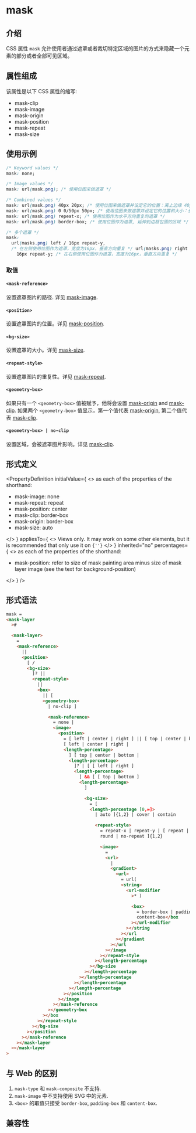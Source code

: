 # mask

## 介绍

CSS 属性 `mask` 允许使用者通过遮罩或者裁切特定区域的图片的方式来隐藏一个元素的部分或者全部可见区域。

## 属性组成

该属性是以下 CSS 属性的缩写:

- mask-clip
- mask-image
- mask-origin
- mask-position
- mask-repeat
- mask-size

## 使用示例


<Go
  example="css-api"
  defaultFile="src/mask/App.tsx"
  img="/assets/doc/css/mask.jpg"
  entry="src/mask"
  defaultEntryFile="dist/mask.lynx.bundle"
/>

```css
/* Keyword values */
mask: none;

/* Image values */
mask: url(mask.png); /* 使用位图来做遮罩 */

/* Combined values */
mask: url(mask.png) 40px 20px; /* 使用位图来做遮罩并设定它的位置：离上边缘 40px，离左边缘 20px */
mask: url(mask.png) 0 0/50px 50px; /* 使用位图来做遮罩并设定它的位置和大小：长宽都是 50px */
mask: url(mask.png) repeat-x; /* 使用位图作为水平方向重复的遮罩 */
mask: url(mask.png) border-box; /* 使用位图作为遮罩, 延伸到边框包围的区域 */

/* 多个遮罩 */
mask:
  url(masks.png) left / 16px repeat-y,
  /* 在左侧使用位图作为遮罩，宽度为16px，垂直方向重复 */ url(masks.png) right /
    16px repeat-y; /* 在右侧使用位图作为遮罩，宽度为16px，垂直方向重复 */
```

### 取值

#### `<mask-reference>`

设置遮罩图片的路径. 详见 [mask-image](./mask-image).

#### `<position>`

设置遮罩图片的位置。详见 [mask-position]().

#### `<bg-size>`

设置遮罩的大小。详见 [mask-size]().

#### `<repeat-style>`

设置遮罩图片的重复性。详见 [mask-repeat]().

#### `<geometry-box>`

如果只有一个 `<geometry-box>` 值被赋予，他将会设置 [mask-origin]() and [mask-clip](). 如果两个 `<geometry-box>` 值显示，第一个值代表 [mask-origin](), 第二个值代表 [mask-clip]().

#### `<geometry-box> | no-clip`

设置区域，会被遮罩图片影响。详见 [mask-clip]().

## 形式定义


<PropertyDefinition
  initialValue={
    <>
      as each of the properties of the shorthand: <br />
      <ul>
        <li>mask-image: none</li>
        <li>mask-repeat: repeat</li>
        <li>mask-position: center</li>
        <li>mask-clip: border-box</li>
        <li>mask-origin: border-box</li>
        <li>mask-size: auto</li>
      </ul>
    </>
  }
  appliesTo={
    <>
      Views only. It may work on some other elements, but it is recommended that
      only use it on <code>{'<view>'}</code>
    </>
  }
  inherited="no"
  percentages={
    <>
      as each of the properties of the shorthand: <br />
      <ul>
        <li>
          mask-position: refer to size of mask painting area minus size of mask
          layer image (see the text for background-position)
        </li>
      </ul>
    </>
  }
/>

## 形式语法

```html
mask =
<mask-layer
  >#

  <mask-layer>
    =
    <mask-reference>
      ||
      <position>
        [ /
        <bg-size>
          ]? ||
          <repeat-style>
            ||
            <box>
              || [
              <geometry-box>
                | no-clip ]

                <mask-reference>
                  = none |
                  <image>
                    <position>
                      = [ left | center | right ] || [ top | center | bottom ] |
                      [ left | center | right |
                      <length-percentage>
                        ] [ top | center | bottom |
                        <length-percentage>
                          ]? | [ [ left | right ]
                          <length-percentage>
                            ] && [ [ top | bottom ]
                            <length-percentage>
                              ]

                              <bg-size>
                                = [
                                <length-percentage [0,∞]>
                                  | auto ]{1,2} | cover | contain

                                  <repeat-style>
                                    = repeat-x | repeat-y | [ repeat | space |
                                    round | no-repeat ]{1,2}

                                    <image>
                                      =
                                      <url>
                                        |
                                        <gradient>
                                          <url>
                                            = url(
                                            <string>
                                              <url-modifier
                                                >* )

                                                <box>
                                                  = border-box | padding-box |
                                                  content-box</box
                                                ></url-modifier
                                              ></string
                                            ></url
                                          ></gradient
                                        ></url
                                      ></image
                                    ></repeat-style
                                  ></length-percentage
                                ></bg-size
                              ></length-percentage
                            ></length-percentage
                          ></length-percentage
                        ></length-percentage
                      ></position
                    ></image
                  ></mask-reference
                ></geometry-box
              ></box
            ></repeat-style
          ></bg-size
        ></position
      ></mask-reference
    ></mask-layer
  ></mask-layer
>
```

## 与 Web 的区别

1. `mask-type` 和 `mask-composite` 不支持.
2. `mask-image` 中不支持使用 SVG 中的元素.
3. `<box>` 的取值只接受 `border-box`, `padding-box` 和 `content-box`.

## 兼容性


<LegacyCompatTable metadata="css/properties/mask" />
